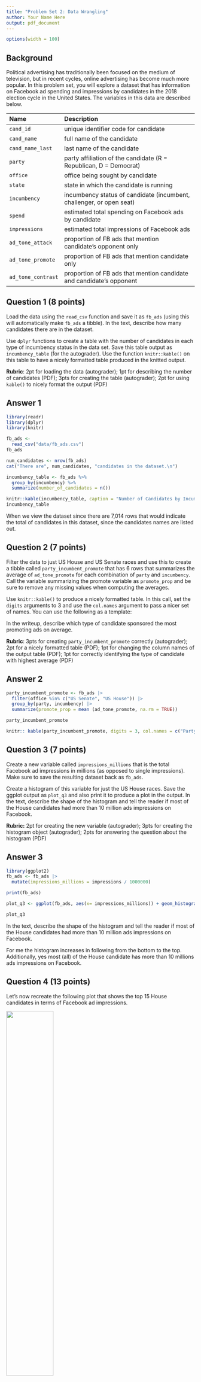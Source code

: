 ```yaml
---
title: "Problem Set 2: Data Wrangling"
author: Your Name Here
output: pdf_document
---
```



```r
options(width = 100)
```

## Background

Political advertising has traditionally been focused on the medium of television, but in recent cycles, online advertising has become much more popular. In this problem set, you will explore a dataset that has information on Facebook ad spending and impressions by candidates in the 2018 election cycle in the United States. The variables in this data are described below. 



| Name               | Description                                                          |
|:-------------------|:---------------------------------------------------------------------|
| `cand_id`          | unique identifier code for candidate                                 |
| `cand_name`        | full name of the candidate                                           |
| `cand_name_last`   | last name of the candidate                                           |
| `party`            | party affiliation of the candidate (R = Republican, D = Democrat)    |
| `office`           | office being sought by candidate                                     |
| `state`            | state in which the candidate is running                              |
| `incumbency`       | incumbency status of candidate (incumbent, challenger, or open seat) |
| `spend`            | estimated total spending on Facebook ads by candidate                |
| `impressions`      | estimated total impressions of Facebook ads                          |
| `ad_tone_attack`   | proportion of FB ads that mention candidate's opponent only          |
| `ad_tone_promote`  | proportion of FB ads that mention candidate only                     |
| `ad_tone_contrast` | proportion of FB ads that mention candidate and candidate's opponent |




\newpage

## Question 1 (8 points)

Load the data using the `read_csv` function and save it as `fb_ads` (using this will automatically make `fb_ads` a tibble). In the text, describe how many candidates there are in the dataset. 

Use `dplyr` functions to create a table with the number of candidates in each type of incumbency status in the data set. Save this table output as `incumbency_table` (for the autograder). Use the function `knitr::kable()` on this table to have a nicely formatted table produced in the knitted output. 

 **Rubric**: 2pt for loading the data (autograder); 1pt for describing the number of candidates (PDF); 3pts for creating the table (autograder); 2pt for using `kable()` to nicely format the output (PDF)

## Answer 1
```r
library(readr)
library(dplyr)
library(knitr)

fb_ads <- 
  read_csv("data/fb_ads.csv") 
fb_ads

num_candidates <- nrow(fb_ads)
cat("There are", num_candidates, "candidates in the dataset.\n")

incumbency_table <- fb_ads %>%
  group_by(incumbency) %>%
  summarize(number_of_candidates = n())

knitr::kable(incumbency_table, caption = "Number of Candidates by Incumbency Status")
incumbency_table
```

When we view the dataset since there are 7,014 rows that would indicate the total of candidates in this dataset, since the candidates names are listed out.

\newpage

## Question 2 (7 points)

Filter the data to just US House and US Senate races and use this to create a tibble called `party_incumbent_promote` that has 6 rows that summarizes the average of `ad_tone_promote` for each combination of `party` and `incumbency`. Call the variable summarizing the promote variable as `promote_prop` and be sure to remove any missing values when computing the averages. 

Use `knitr::kable()` to produce a nicely formatted table. In this call, set the `digits` arguments to 3 and use the `col.names` argument to pass a nicer set of names. You can use the following as a template:



In the writeup, describe which type of candidate sponsored the most promoting ads on average. 

 **Rubric**: 3pts for creating `party_incumbent_promote` correctly (autograder); 2pt for a nicely formatted table (PDF); 1pt for changing the column names of the output table (PDF); 1pt for correctly identifying the type of candidate with highest average (PDF)

## Answer 2
```r
party_incumbent_promote <- fb_ads |>
  filter(office %in% c("US Senate", "US House")) |>
  group_by(party, incumbency) |>
  summarize(promote_prop = mean (ad_tone_promote, na.rm = TRUE))

party_incumbent_promote

knitr:: kable(party_incumbent_promote, digits = 3, col.names = c("Party", "Incumbent Status", "Self-Promotion Ad Proportion"))
```


\newpage

## Question 3 (7 points)


Create a new variable called `impressions_millions` that is the total Facebook ad impressions in millions (as opposed to single impressions). Make sure to save the resulting dataset back as `fb_ads`.

Create a histogram of this variable for just the US House races. Save the ggplot output as `plot_q3` and also print it to produce a plot in the output. In the text, describe the shape of the histogram and tell the reader if most of the House candidates had more than 10 million ads impressions on Facebook. 

 **Rubric:** 2pt for creating the new variable (autograder); 3pts for creating the histogram object (autograder); 2pts for answering the question about the histogram (PDF)

## Answer 3

```r
library(ggplot2)
fb_ads <- fb_ads |>
  mutate(impressions_millions = impressions / 1000000)

print(fb_ads)

```

```r
plot_q3 <- ggplot(fb_ads, aes(x= impressions_millions)) + geom_histogram()

plot_q3

```
In the text, describe the shape of the histogram and tell the reader if most of the House candidates had more than 10 million ads impressions on Facebook. 

For me the histogram increases in following from the bottom to the top. Additionally, yes most (all) of the House candidate has more than 10 millions ads impressions on Facebook. 
\newpage

## Question 4 (13 points)

Let's now recreate the following plot that shows the top 15 House candidates in terms of Facebook ad impressions. 

![](figures/house-spenders.png){width="50%"}

You should save the `ggplot` output as `fb_top_plot`. You should also write `fb_top_plot` on its own line in the chunk to produce the actual plot. The key features of this graph that you should replicate for the autograder are:

- The barplot should have candidate last names on the y-axis and the `impressions_millions` variable from question 3 on the x-axis. 
- The data feeding into the `ggplot` call should only have US House candidates and only the candidates with the highest 15 `impressions_millions` values. 
- The y-axis should be ordered in ascending values of `impressions_millions` so that the lowest values are at the bottom. You may want to manipulate `cand_name_last` to achieve this. 
- The fill color of the bar plot should be mapped to the `party` variable (but not globally!). 

You do not need to exactly match the labels, but you should have informative labels. The color does not need to match, but if you want to change the fill colors, you can use the `scale_fill_manual(values = c(R = "red", D = "blue"))` function (where you can change the red and blue to whatever you want). 

 **Rubric:** 3pts for correct axes (autograder); 3pts for correct data fed into `ggplot` (autograder); 3pts for the correct ordering of the y-axis (PDF); 3pts for fill being mapped to `party` (autograder); 1pt for plot being in knitted output and having informative labels (PDF)
 
 library(ggplot2)
library(tidyverse)
fb_ads <- fb_ads |>
  mutate(impressions_millions = impressions / 1000000)

plot_q3 <- fb_ads |>
  filter(office == "US House") |>
  slice_max(order_by = impressions_millions, n=15) |>
  ggplot(mapping=aes(x = impressions_millions,
                     y = cand_name_last)) +
  geom_histogram(stat = "identity", aes(fill = party), na.rm = TRUE) +  
  labs(x = "Impressions (in millions)", 
       title = "Distribution of Facebook Ad Impressions for US House Candidates")
print(plot_q3)

## Answer 4


(aes(x = impressions_millions,
             y = reorder(cand_name_last, impressions_millions),  
             fill = party)) + geom_histogram(stat = "identity", aes(fill = party), na.rm = TRUE) +  labs(x = "Impressions (in millions)", 
       y = "Candidate Last Name",
       title = "Top 15 US House Candidates by Facebook Ad Impressions") +
  theme_minimal() 

\newpage



# Code

```r

```
